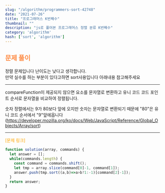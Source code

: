 ```yaml
---
slug: "/algorithm/programmers-sort-42748"
date: "2021-07-26"
title: "프로그래머스 K번째수"
thumbnail: ""
description: "js로 풀어본 프로그래머스 정렬 분류 K번째수"
category: 'algorithm'
hash: ['sort', 'algorithm']
---
```


## <div style="color: #FE8B44;margin-bottom: 1.2rem;">문제 풀이</div>

정렬 문제입니다 난이도는 낮다고 생각합니다.<br/>
만약 실수를 하는 부분이 있다고하면 sort사용입니다 아래내용 참고해주세요<br/>

---
compareFunction이 제공되지 않으면 요소를 문자열로 변환하고 유니 코드 코드 포인트 순서로 문자열을 비교하여 정렬됩니다.

숫자 정렬에서는 9가 80보다 앞에 오지만 숫자는 문자열로 변환되기 때문에 "80"은 유니 코드 순서에서 "9"앞에옵니다
<a href="https://developer.mozilla.org/ko/docs/Web/JavaScript/Reference/Global_Objects/Array/sort"
style="text-decoration: none;">
(https://developer.mozilla.org/ko/docs/Web/JavaScript/Reference/Global_Objects/Array/sort)
</a>

---

<a href="https://programmers.co.kr/learn/courses/30/lessons/42748"
style="color: orange;text-decoration: none;">
[문제 링크]
</a>

```javascript
function solution(array, commands) {
  let answer = [];
  while(commands.length) {
    const command = commands.shift();
    let tmp = array.slice(command[0]-1, command[1]);
    answer.push(tmp.sort((a,b)=>a>b?1:-1)[command[2]-1]);
  }
  return answer;
}
```
